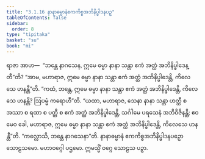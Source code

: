 ```yaml
---
title: "3.1.16 နာနာဓမ္မာနံဧကကိစ္စအဘိနိပ္ဖါဒနပဉှ"
tableOfContents: false
sidebar:
  order: 8
type: "tipitaka"
basket: "su"
book: "mi"
---
```



<DynamicBreadcrumb />

<Division number="39" book="mi">

<Paragraph number="172" book="mi">
ရာဇာ အာဟ—  “ဘန္တေ နာဂသေန, ဣမေ ဓမ္မာ နာနာ သန္တာ ဧကံ အတ္ထံ အဘိနိပ္ဖါဒေန္တီ”တိ? “အာမ, မဟာရာဇ, ဣမေ ဓမ္မာ နာနာ သန္တာ ဧကံ အတ္ထံ အဘိနိပ္ဖါဒေန္တိ, ကိလေသေ ဟနန္တီ”တိ.
</Paragraph>

<Paragraph number="173" book="mi">
“ကထံ, ဘန္တေ, ဣမေ ဓမ္မာ နာနာ သန္တာ ဧကံ အတ္ထံ အဘိနိပ္ဖါဒေန္တိ, ကိလေသေ ဟနန္တိ? ဩပမ္မံ ကရောဟီ”တိ. “ယထာ, မဟာရာဇ, သေနာ နာနာ သန္တာ ဟတ္ထီ စ အဿာ စ ရထာ စ ပတ္တီ စ ဧကံ အတ္ထံ အဘိနိပ္ဖါဒေန္တိ, သင်္ဂါမေ ပရသေနံ အဘိဝိဇိနန္တိ; ဧဝမေဝ ခေါ, မဟာရာဇ, ဣမေ ဓမ္မာ နာနာ သန္တာ ဧကံ အတ္ထံ အဘိနိပ္ဖါဒေန္တိ, ကိလေသေ ဟနန္တီ”တိ.
</Paragraph>

<Paragraph number="174" book="mi">
“ကလ္လောသိ, ဘန္တေ နာဂသေနာ”တိ.

</Paragraph>
</Division>

<Paragraph number="175" type="center" book="mi">
နာနာဓမ္မာနံ ဧကကိစ္စအဘိနိပ္ဖါဒနပဉှော သောဠသမော.



</Paragraph>

<Paragraph number="176" type="center" book="mi">
မဟာဝဂ္ဂေါ ပဌမော.



</Paragraph>

<Paragraph number="177" type="center" book="mi">
ဣမသ္မိံ ဝဂ္ဂေ သောဠသ ပဉှာ.
</Paragraph>